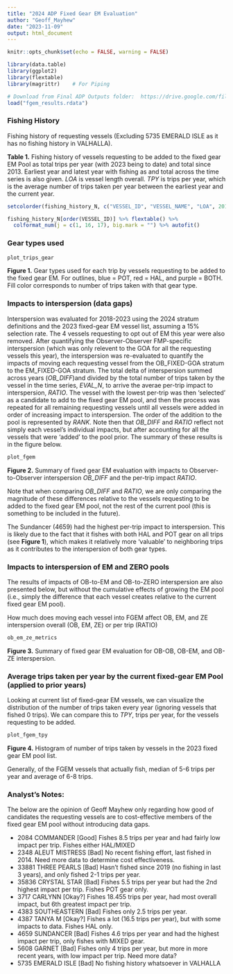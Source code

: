 ```yaml
---
title: "2024 ADP Fixed Gear EM Evaluation"
author: "Geoff_Mayhew"
date: "2023-11-09"
output: html_document
---
```


```r
knitr::opts_chunk$set(echo = FALSE, warning = FALSE)

library(data.table)
library(ggplot2)
library(flextable)
library(magrittr)    # For Piping

# Download from Final ADP Outputs folder:  https://drive.google.com/file/d/1gbLfqw1ncifSuoHtTsIBDAcTdLSVkHvC/view?usp=drive_link
load("fgem_results.rdata")

```


### Fishing History

Fishing history of requesting vessels (Excluding 5735  EMERALD ISLE as it has no fishing history in VALHALLA).

**Table 1.** Fishing history of vessels requesting to be added to the fixed gear EM Pool as total trips per year (with 2023 being to date) and total since 2013. Earliest year and latest year with fishing as and total across the time series is also given. *LOA* is vessel length overall. *TPY* is trips per year, which is the average number of trips taken per year between the earliest year and the current year.

```r
setcolorder(fishing_history_N, c("VESSEL_ID", "VESSEL_NAME", "LOA", 2013:2023, "TOTAL", "EARLIEST", "LATEST", "TPY"))

fishing_history_N[order(VESSEL_ID)] %>% flextable() %>%
  colformat_num(j = c(1, 16, 17), big.mark = "") %>% autofit()
```


### Gear types used

```r
plot_trips_gear
```

**Figure 1.** Gear types used for each trip by vessels requesting to be added to the fixed gear EM. For outlines, blue = POT, red = HAL, and purple = BOTH. Fill color corresponds to number of trips taken with that gear type.


### Impacts to interspersion (data gaps)

Interspersion was evaluated for 2018-2023 using the 2024 stratum definitions and the 2023 fixed-gear EM vessel list, assuming a 15% selection rate. The 4 vessels requesting to opt out of EM this year were also removed. After quantifying the Observer-Observer FMP-specific interspersion (which was only relevent to the GOA for all the requesting vessels this year), the interspersion was re-evaluated to quantify the impacts of moving each requesting vessel from the OB_FIXED-GOA stratum to the EM_FIXED-GOA stratum. The total delta of interspersion summed across years (*OB_DIFF*)and divided by the total number of trips taken by the vessel in the time series, *EVAL_N*, to arrive the averae per-trip impact to interspersion, *RATIO*. The vessel with the lowest per-trip was then 'selected' as a candidate to add to the fixed gear EM pool, and then the process was repeated for all remaining requesting vessels until all vessels were added in order of increasing impact to interspersion. The order of the addition to the pool is represented by *RANK*. Note then that *OB_DIFF* and *RATIO* reflect not simply each vessel's individual impacts, but after accounting for all the vessels that were 'added' to the pool prior. The summary of these results is in the figure below.

```r
plot_fgem
```

**Figure 2.** Summary of fixed gear EM evaluation with impacts to Observer-to-Observer interspersion *OB_DIFF* and the per-trip impact *RATIO*.

Note that when comparing *OB_DIFF* and *RATIO*, we are only comparing the magnitude of these differences relative to the vessels requesting to be added to the fixed gear EM pool, not the rest of the current pool (this is something to be included in the future).

The Sundancer (4659) had the highest per-trip impact to interspersion. This is likely due to the fact that it fishes with both HAL and POT gear on all trips (see **Figure 1**), which makes it relatively more 'valuable' to neighboring trips as it contributes to the interspersion of both gear types.


### Impacts to interspersion of EM and ZERO pools

The results of impacts of OB-to-EM and OB-to-ZERO interspersion are also presented below, but without the cumulative effects of growing the EM pool (i.e., simply the difference that each vessel creates relative to the current fixed gear EM pool).

How much does moving each vessel into FGEM affect OB, EM, and ZE interspersion overall (OB, EM, ZE) or per trip (RATIO)
```r
ob_em_ze_metrics
```

**Figure 3.** Summary of fixed gear EM evaluation for OB-OB, OB-EM, and OB-ZE interspersion.


### Average trips taken per year by the current fixed-gear EM Pool (applied to prior years)

Looking at current list of fixed-gear EM vessels, we can visualize the distribution of the number of trips taken every year (ignoring vessels that fished 0 trips). We can compare this to *TPY*, trips per year, for the vessels requesting to be added.

```r
plot_fgem_tpy 
```

**Figure 4.** Histogram of number of trips taken by vessels in the 2023 fixed gear EM pool list.

Generally, of the FGEM vessels that actually fish, median of 5-6 trips per year and average of 6-8 trips.

### Analyst's Notes:

The below are the opinion of Geoff Mayhew only regarding how good of candidates the requesting vessels are to cost-effective members of the fixed gear EM pool without introducing data gaps.

-  2084  COMMANDER       [Good] Fishes 8.5 trips per year and had fairly low impact per trip. Fishes either HAL/MIXED
-  2348  ALEUT MISTRESS  [Bad] No recent fishing effort, last fished in 2014. Need more data to determine cost effectiveness.
- 33881  THREE PEARLS    [Bad] Hasn't fished since 2019 (no fishing in last 3 years), and only fished 2-1 trips per year. 
- 35836  CRYSTAL STAR    [Bad] Fishes 5.5 trips per year but had the 2nd highest impact per trip. Fishes POT gear only.
-  3717  CARLYNN         [Okay?] Fishes 18.455 trips per year, had most overall impact, but 6th greatest impact per trip.
-  4383  SOUTHEASTERN    [Bad] Fishes only 2.5 trips per year.
-  4387  TANYA M         [Okay?] Fishes a lot (16.5 trips per year), but with some impacts to data. Fishes HAL only.
-  4659  SUNDANCER       [Bad] Fishes 4.6 trips per year and had the highest impact per trip, only fishes with MIXED gear.
-  5608  GARNET          [Bad] Fishes only 4 trips per year, but more in more recent years, with low impact per trip. Need more data?
-  5735  EMERALD ISLE    [Bad] No fishing history whatsoever in VALHALLA
